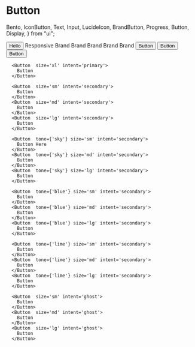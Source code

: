 # Button

  Bento,
  IconButton,
  Text,
  Input,
  LucideIcon,
  BrandButton,
  Progress,
  Button,
  Display,
} from "ui";

<Display label="Icon button">
<Button>Hello</Button>
  <BrandButton size={{
  '@initial': 'xs',
  '@sm': 's',
  '@md': 's',
  '@lg': 'm',
  '@xl': 'l',
  '@2xl': 'l'
}}>Responsive Brand Brand</BrandButton>

<BrandButton size="s" brand="normal">
  Brand
</BrandButton>
<BrandButton size="m">Brand</BrandButton>
<BrandButton size="l">Brand</BrandButton>
<Button size="sm" intent="primary">
  Button
</Button>
<Button size="md" intent="primary">
  Button
</Button>
<Button size="lg" intent="primary">
  Button
</Button>

      <Button  size='xl' intent='primary'>
        Button
      </Button>

      <Button  size='sm' intent='secondary'>
        Button
      </Button>
      <Button  size='md' intent='secondary'>
        Button
      </Button>
      <Button  size='lg' intent='secondary'>
        Button
      </Button>

      <Button  tone={'sky'} size='sm' intent='secondary'>
        Button Here
      </Button>
      <Button  tone={'sky'} size='md' intent='secondary'>
        Button
      </Button>
      <Button  tone={'sky'} size='lg' intent='secondary'>
        Button
      </Button>

      <Button  tone={'blue'} size='sm' intent='secondary'>
        Button
      </Button>
      <Button  tone={'blue'} size='md' intent='secondary'>
        Button
      </Button>
      <Button  tone={'blue'} size='lg' intent='secondary'>
        Button
      </Button>

      <Button  tone={'lime'} size='sm' intent='secondary'>
        Button
      </Button>
      <Button  tone={'lime'} size='md' intent='secondary'>
        Button
      </Button>
      <Button  tone={'lime'} size='lg' intent='secondary'>
        Button
      </Button>

      <Button  size='sm' intent='ghost'>
        Button
      </Button>
      <Button  size='md' intent='ghost'>
        Button
      </Button>
      <Button  size='lg' intent='ghost'>
        Button
      </Button>

</Display>
